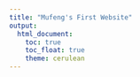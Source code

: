 ```yaml
---
title: "Mufeng's First Website"
output: 
  html_document:
    toc: true
    toc_float: true
    theme: cerulean
---
```

